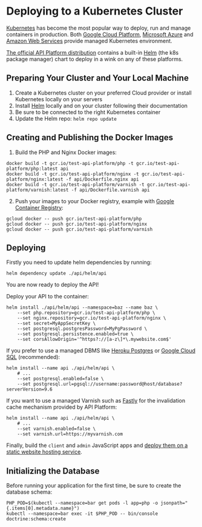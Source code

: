 # Deploying to a Kubernetes Cluster

[Kubernetes](https://kubernetes.io/) has become the most popular way to deploy, run and manage containers in production.
Both [Google Cloud Platform](https://cloud.google.com/kubernetes-engine/), [Microsoft Azure](https://azure.microsoft.com/en-us/services/container-service/kubernetes/)
and [Amazon Web Services](https://aws.amazon.com/eks/) provide managed Kubernetes environment.

[The official API Platform distribution](../distribution/index.md) contains a built-in [Helm](https://helm.sh/) (the k8s
package manager) chart to deploy in a wink on any of these platforms.

## Preparing Your Cluster and Your Local Machine

1. Create a Kubernetes cluster on your preferred Cloud provider or install Kubernetes locally on your servers
2. Install [Helm](https://helm.sh/) locally and on your cluster following their documentation
3. Be sure to be connected to the right Kubernetes container
4. Update the Helm repo: `helm repo update`

## Creating and Publishing the Docker Images

1. Build the PHP and Nginx Docker images:

```console
docker build -t gcr.io/test-api-platform/php -t gcr.io/test-api-platform/php:latest api
docker build -t gcr.io/test-api-platform/nginx -t gcr.io/test-api-platform/nginx:latest -f api/Dockerfile.nginx api
docker build -t gcr.io/test-api-platform/varnish -t gcr.io/test-api-platform/varnish:latest -f api/Dockerfile.varnish api
```

2. Push your images to your Docker registry, example with [Google Container Registry](https://cloud.google.com/container-registry/):

```console
gcloud docker -- push gcr.io/test-api-platform/php
gcloud docker -- push gcr.io/test-api-platform/nginx
gcloud docker -- push gcr.io/test-api-platform/varnish
```

## Deploying

Firstly you need to update helm dependencies by running:

```console
helm dependency update ./api/helm/api
```

You are now ready to deploy the API!

Deploy your API to the container:

```console
helm install ./api/helm/api --namespace=baz --name baz \
    --set php.repository=gcr.io/test-api-platform/php \
    --set nginx.repository=gcr.io/test-api-platform/nginx \
    --set secret=MyAppSecretKey \
    --set postgresql.postgresPassword=MyPgPassword \
    --set postgresql.persistence.enabled=true \
    --set corsAllowOrigin='^https?://[a-z\]*\.mywebsite.com$'
```

If you prefer to use a managed DBMS like [Heroku Postgres](https://www.heroku.com/postgres) or
[Google Cloud SQL](https://cloud.google.com/sql/docs/postgres/) (recommended):

```console
helm install --name api ./api/helm/api \
    # ...
    --set postgresql.enabled=false \
    --set postgresql.url=pgsql://username:password@host/database?serverVersion=9.6
```

If you want to use a managed Varnish such as [Fastly](https://www.fastly.com) for the invalidation cache mechanism
provided by API Platform:

```console
helm install --name api ./api/helm/api \
    # ...
    --set varnish.enabled=false \
    --set varnish.url=https://myvarnish.com
```

Finally, build the `client` and `admin` JavaScript apps and [deploy them on a static
website hosting service](https://github.com/facebookincubator/create-react-app/blob/master/packages/react-scripts/template/README.md#deployment).

## Initializing the Database

Before running your application for the first time, be sure to create the database schema:

```console
PHP_POD=$(kubectl --namespace=bar get pods -l app=php -o jsonpath="{.items[0].metadata.name}")
kubectl --namespace=bar exec -it $PHP_POD -- bin/console doctrine:schema:create
```
